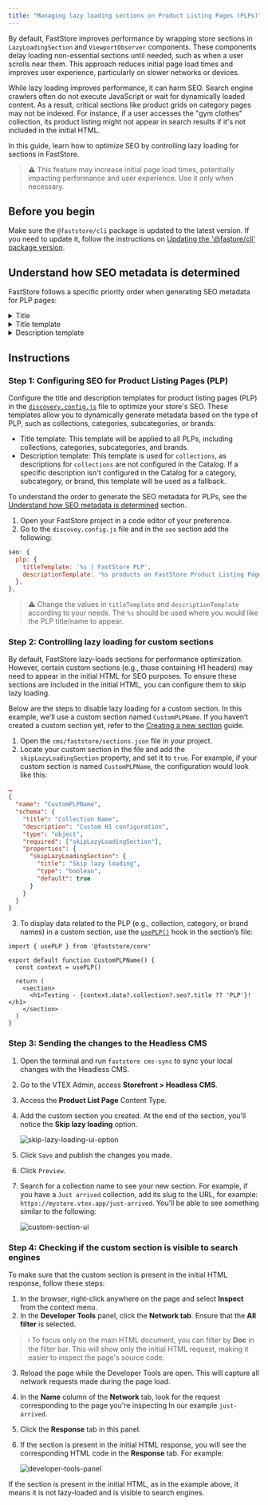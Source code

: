 ```yaml
---
title: "Managing lazy loading sections on Product Listing Pages (PLPs)"
---
```


By default, FastStore improves performance by wrapping store sections in `LazyLoadingSection` and `ViewportObserver` components. These components delay loading non-essential sections until needed, such as when a user scrolls near them. This approach reduces initial page load times and improves user experience, particularly on slower networks or devices.

While lazy loading improves performance, it can harm SEO. Search engine crawlers often do not execute JavaScript or wait for dynamically loaded content. As a result, critical sections like product grids on category pages may not be indexed. For instance, if a user accesses the "gym clothes" collection, its product listing might not appear in search results if it's not included in the initial HTML.

In this guide, learn how to optimize SEO by controlling lazy loading for sections in FastStore.

> ⚠ This feature may increase initial page load times, potentially impacting performance and user experience. Use it only when necessary.

## Before you begin

Make sure the `@faststore/cli` package is updated to the latest version. If you need to update it, follow the instructions on [Updating the '@fastore/cli' package version](https://developers.vtex.com/docs/guides/faststore/project-structure-updating-the-cli-package-version).

## Understand how SEO metadata is determined

FastStore follows a specific priority order when generating SEO metadata for PLP pages:

<details>
<summary>Title</summary>

```mermaid
graph LR
A[Checks the Catalog for PLP's title] --> B{Is there a title in the Catalog?};
B -- Yes --> C[Uses the title from the Catalog];
B -- No --> D[Checks 'discovery.config.js' file];
D --> E[Uses general SEO title];
C --> F[Displays Title];
E --> F;
```

</details>

<details>
<summary>Title template</summary>

```mermaid
graph LR
A[Checks for a template configured in 'discovery.config.js' in the 'seo' section] --> B{Is there a title template?};
B -- Yes --> C[Displays Title using the template];
B -- No --> D[Uses the generic title template from the 'seo' object in 'discovery.config.js'.];
D --> C;
```

</details>

<details>
<summary>Description template</summary>

```mermaid
graph LR
A[Checks the Catalog for the PLP's description] --> B{Is there a description in the Catalog?};
B -- Yes --> C[Uses the description from the Catalog];
B -- No --> D[Checks the PLP description template in the 'plp' property of 'discovery.config.js'];
D --> E{Is there a PLP description template?};
E -- Yes --> F[Uses the PLP description template using the PLP title in it];
E -- No --> G[Uses the generic description template in the 'seo' object of 'discovery.config.js'];
C --> H[Displays Description];
F --> H;
G --> H;
```

</details>

## Instructions

### Step 1: Configuring SEO for Product Listing Pages (PLP)

Configure the title and description templates for product listing pages (PLP) in the [`discovery.config.js`](https://developers.vtex.com/docs/guides/faststore/project-structure-config-options) file to optimize your store's SEO. These templates allow you to dynamically generate metadata based on the type of PLP, such as collections, categories, subcategories, or brands: 

- Title template: This template will be applied to all PLPs, including collections, categories, subcategories, and brands.
- Description template: This template is used for `collections`, as descriptions for `collections` are not configured in the Catalog. If a specific description isn't configured in the Catalog for a category, subcategory, or brand, this template will be used as a fallback.

To understand the order to generate the SEO metadata for PLPs, see the [Understand how SEO metadata is determined](#understand-how-seo-metadata-is-determined) section.

1. Open your FastStore project in a code editor of your preference.
2. Go to the `discovey.config.js` file and in the `seo` section add the following:

  ```discovery.config.js
  seo: {
    plp: {
      titleTemplate: '%s | FastStore PLP',
      descriptionTemplate: '%s products on FastStore Product Listing Page',
    },
  },
  ```

  > ⚠ Change the values in `titleTemplate` and `descriptionTemplate` according to your needs. The `%s` should be used where you would like the PLP title/name to appear. 

### Step 2: Controlling lazy loading for custom sections

By default, FastStore lazy-loads sections for performance optimization. However, certain custom sections (e.g., those containing H1 headers) may need to appear in the initial HTML for SEO purposes. To ensure these sections are included in the initial HTML, you can configure them to skip lazy loading.

Below are the steps to disable lazy loading for a custom section. In this example, we’ll use a custom section named `CustomPLPName`. If you haven’t created a custom section yet, refer to the [Creating a new section](https://developers.vtex.com/docs/guides/faststore/building-sections-creating-a-new-section) guide.

1. Open the `cms/faststore/sections.json` file in your project.
2. Locate your custom section in the file and add the `skipLazyLoadingSection` property, and set it to `true`. For example, if your custom section is named `CustomPLPName`, the configuration would look like this:

  ```sections.json
  …
  {
    "name": "CustomPLPName",
    "schema": {
      "title": "Collection Name",
      "description": "Custom H1 configuration",
      "type": "object",
      "required": ["skipLazyLoadingSection"],
      "properties": {
        "skipLazyLoadingSection": {
          "title": "Skip lazy loading",
          "type": "boolean",
          "default": true
        }
      }
    }
  }
  ```

3. To display data related to the PLP (e.g., collection, category, or brand names) in a custom section, use the [`usePLP()`](https://developers.vtex.com/docs/guides/faststore/api-extensions-consuming-api-extensions#consuming-api-extensions-data-from-custom-sections) hook in the section’s file:

  ```CallToAction.tsx
  import { usePLP } from '@faststore/core'

  export default function CustomPLPName() {
    const context = usePLP()

    return (
      <section>
        <h1>Testing - {context.data?.collection?.seo?.title ?? 'PLP'}!</h1>
      </section>
    )
  }
  ```

### Step 3: Sending the changes to the Headless CMS

1. Open the terminal and run `faststore cms-sync` to sync your local changes with the Headless CMS.
2. Go to the VTEX Admin, access **Storefront > Headless CMS**.
3. Access the **Product List Page** Content Type.
4. Add the custom section you created. At the end of the section, you’ll notice the **Skip lazy loading** option.

   ![skip-lazy-loading-ui-option](https://vtexhelp.vtexassets.com/assets/docs/src/skip-lazy-loading-option___32bda38cafbf728774a30ad9ada8be01.png)

5. Click `Save` and publish the changes you made.
6. Click `Preview`.
7. Search for a collection name to see your new section. For example, if you have a `Just arrived` collection, add its slug to the URL, for example: `https://mystore.vtex.app/just-arrived`. You’ll be able to see something similar to the following:

    ![custom-section-ui](https://vtexhelp.vtexassets.com/assets/docs/src/custom-section___48bf7d70d678b4fb4ddae39aa0cf14cb.png)

### Step 4: Checking if the custom section is visible to search engines

To make sure that the custom section is present in the initial HTML response, follow these steps:

1. In the browser, right-click anywhere on the page and select **Inspect** from the context menu.
2. In the **Developer Tools** panel, click the **Network tab**. Ensure that the **All filter** is selected.

  > ℹ To focus only on the main HTML document, you can filter by **Doc** in the filter bar. This will show only the initial HTML request, making it easier to inspect the page's source code.

3. Reload the page while the Developer Tools are open. This will capture all network requests made during the page load.
4. In the **Name** column of the **Network** tab, look for the request corresponding to the page you're inspecting In our example `just-arrived`.
5. Click the **Response** tab in this panel.
6. If the section is present in the initial HTML response, you will see the corresponding HTML code in the **Response** tab. For example:

   ![developer-tools-panel](https://vtexhelp.vtexassets.com/assets/docs/src/developer-tools-panel___9240a6f4b36ce8151f6d346e78674f2b.png)

If the section is present in the initial HTML, as in the example above, it means it is not lazy-loaded and is visible to search engines.
